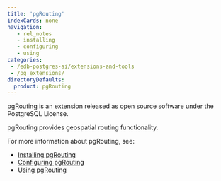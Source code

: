 ```yaml
---
title: 'pgRouting'
indexCards: none
navigation:
   - rel_notes
   - installing
   - configuring
   - using
categories:
 - /edb-postgres-ai/extensions-and-tools
 - /pg_extensions/
directoryDefaults:
  product: pgRouting
---
```


pgRouting is an extension released as open source software under the PostgreSQL License. 

pgRouting provides geospatial routing functionality.

For more information about pgRouting, see:

- [Installing pgRouting](installing.mdx)
- [Configuring pgRouting](configuring.mdx)
- [Using pgRouting](using.mdx)
